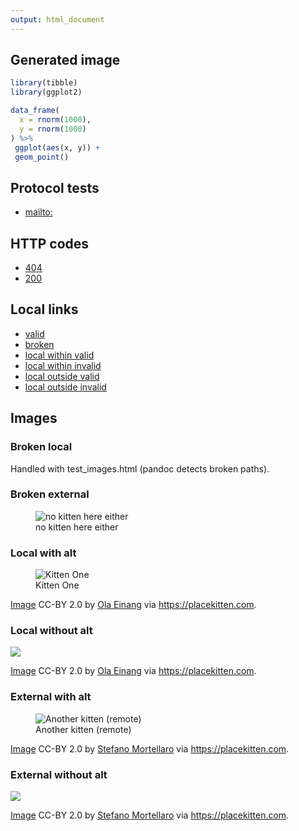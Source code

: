 ```yaml
---
output: html_document
---
```



## Generated image

```r
library(tibble)
library(ggplot2)

data_frame(
  x = rnorm(1000),
  y = rnorm(1000)
) %>%
 ggplot(aes(x, y)) +
 geom_point()
```

## Protocol tests

* [mailto:](mailto:questions@hi.foo.bar)


## HTTP codes

* [404](https://httpbin.org/status/404)
* [200](https://httpbin.org/status/200)


## Local links

* [valid](test_anchors.html)
* [broken](test_foo_bar_missing.html)
* [local within valid](#protocol-tests)
* [local within invalid](#foo-bar-section)
* [local outside valid](test_anchors.html#test-anchor)
* [local outside invalid](test_anchors.html#foo-bar-section)

## Images

### Broken local

Handled with test_images.html (pandoc detects broken paths).

### Broken external

![no kitten here either](https://placekitten.com/no/on)

### Local with alt

![Kitten One](img/kitten.jpg)

[Image](https://www.flickr.com/photos/olaeinang/3544175674/in/album-72157618428681984/) CC-BY 2.0 by [Ola Einang](https://www.flickr.com/photos/olaeinang/) via <https://placekitten.com>.

### Local without alt

![](img/kitten.jpg)

[Image](https://www.flickr.com/photos/olaeinang/3544175674/in/album-72157618428681984/) CC-BY 2.0 by [Ola Einang](https://www.flickr.com/photos/olaeinang/) via <https://placekitten.com>.

### External with alt

![Another kitten (remote)](https://placekitten.com/600/400?n=10)

[Image](https://www.flickr.com/photos/fazen/17200735/in/album-217963/) CC-BY 2.0 by [Stefano Mortellaro](https://www.flickr.com/photos/fazen/) via <https://placekitten.com>.

### External without alt

![](https://placekitten.com/600/400?n=10)

[Image](https://www.flickr.com/photos/fazen/17200735/in/album-217963/) CC-BY 2.0 by [Stefano Mortellaro](https://www.flickr.com/photos/fazen/) via <https://placekitten.com>.
